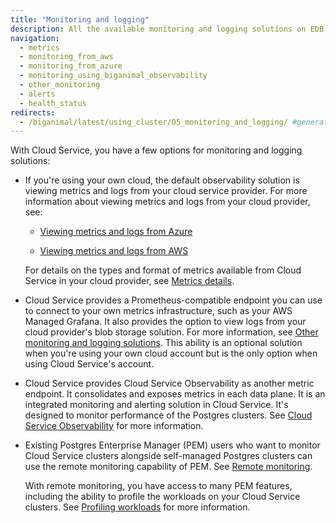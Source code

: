 ```yaml
---
title: "Monitoring and logging"
description: All the available monitoring and logging solutions on EDB Postgres AI Cloud Service.
navigation:
  - metrics
  - monitoring_from_aws
  - monitoring_from_azure
  - monitoring_using_biganimal_observability
  - other_monitoring
  - alerts
  - health_status
redirects:
  - /biganimal/latest/using_cluster/05_monitoring_and_logging/ #generated for BigAnimal URL path removal branch
---
```


With Cloud Service, you have a few options for monitoring and logging solutions:

- If you're using your own cloud, the default observability solution is viewing metrics and logs from your cloud service provider. For more information about viewing metrics and logs from your cloud provider, see:

  - [Viewing metrics and logs from Azure](monitoring_from_azure)

  - [Viewing metrics and logs from AWS](monitoring_from_aws)

  For details on the types and format of metrics available from Cloud Service in your cloud provider, see [Metrics details](metrics).

- Cloud Service provides a Prometheus-compatible endpoint you can use to connect to your own metrics infrastructure, such as your AWS Managed Grafana. It also provides the option to view logs from your cloud provider's blob storage solution. For more information, see [Other monitoring and logging solutions](other_monitoring). This ability is an optional solution when you're using your own cloud account but is the only option when using Cloud Service's account.

- Cloud Service provides Cloud Service Observability as another metric endpoint. It consolidates and exposes metrics in each data plane. It is an integrated monitoring and alerting solution in Cloud Service. It's designed to monitor performance of the Postgres clusters. See [Cloud Service Observability](monitoring_using_biganimal_observability) for more information.

- Existing Postgres Enterprise Manager (PEM) users who want to monitor Cloud Service clusters alongside self-managed Postgres clusters can use the remote monitoring capability of PEM. See [Remote monitoring](/pem/latest/monitoring_performance/pem_remote_monitoring/). 

  With remote monitoring, you have access to many PEM features, including the ability to profile the workloads on your Cloud Service clusters. See [Profiling workloads](/pem/latest/profiling_workloads) for more information.


